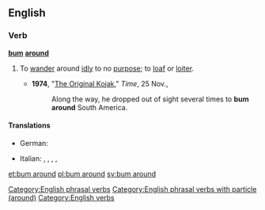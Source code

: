 ==English==

===Verb===
'''[[bum]] [[around]]'''

# {{context|transitive|and|intransitive|idiomatic|lang=en}} To [[wander]] around [[idle|idly]] to no [[purpose]]; to [[loaf]] or [[loiter]].
#* '''1974''', "[http://www.time.com/time/magazine/article/0,9171,943085,00.html The Original Kojak]," ''Time'', 25 Nov.,
#*: Along the way, he dropped out of sight several times to '''bum around''' South America.

====Translations====
{{trans-top|loiter}}
* German: {{t|de|rumgammeln}}
{{trans-mid}}
* Italian: {{t+|it|vagabondare}}, {{t+|it|girovagare}}, {{t|it|bighellare}}, {{t+|it|gironzolare}}, {{t|it|ciondolare}}
{{trans-bottom}}

[[Category:English phrasal verbs]]
[[Category:English phrasal verbs with particle (around)]]
[[Category:English verbs]]

[[et:bum around]]
[[pl:bum around]]
[[sv:bum around]]